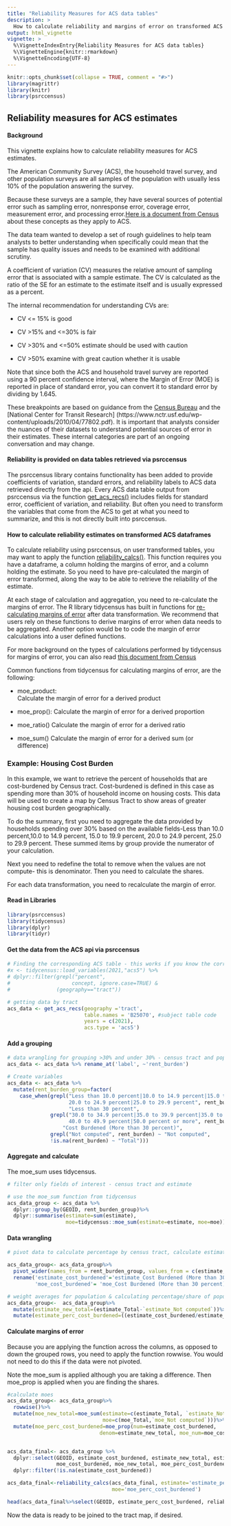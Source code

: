 ```yaml
---
title: "Reliability Measures for ACS data tables"
description: >
  How to calculate reliability and margins of error on transformed ACS data.
output: html_vignette
vignette: >
  %\VignetteIndexEntry{Reliability Measures for ACS data tables}
  %\VignetteEngine{knitr::rmarkdown}
  %\VignetteEncoding{UTF-8}
---
```


```r
knitr::opts_chunk$set(collapse = TRUE, comment = "#>")
library(magrittr)
library(knitr)
library(psrccensus)
```
## Reliability measures for ACS estimates


#### Background
This vignette explains how to calculate reliability measures for ACS estimates.

The American Community Survey (ACS), the household travel survey, and other population surveys are all samples of the population with usually less 10% of the population answering the survey.

Because these surveys are a sample, they have several sources of potential error such as sampling error, nonresponse error, coverage error, measurement error, and processing error.[Here is a document from Census](https://www.census.gov/content/dam/Census/library/publications/2018/acs/acs_general_handbook_2018_ch07.pdf) about these concepts as they apply to ACS.

The data team wanted to develop a set of rough guidelines to help team analysts to better understanding when specifically could mean that the sample has quality issues and needs to be examined with additional scrutiny. 

A coefficient of variation (CV) measures the relative amount of sampling error that is associated with a sample estimate. The CV is calculated as the ratio of the SE for an estimate to the estimate itself and is usually expressed as a percent.

The internal recommendation for understanding CVs are:

* CV <= 15% is good  

* CV >15% and <=30% is fair

* CV >30% and <=50% estimate should be used with caution

* CV >50% examine with great caution whether it is usable

Note that since both the ACS and household travel survey are reported using a 90 percent confidence interval, where the Margin of Error (MOE) is reported in place of standard error, you can convert it to standard error by dividing by 1.645.

These breakpoints are based on guidance from the [Census Bureau](https://ofm.wa.gov/sites/default/files/public/legacy/pop/acs/ofm_acs_user_guide.pdf) and the [National Center for Transit Research] (https://www.nctr.usf.edu/wp-content/uploads/2010/04/77802.pdf). It is important that analysts consider the nuances of their datasets to understand potential sources of error in their estimates. These internal categories are part of an ongoing conversation and may change.

####  Reliability is provided on data tables retrieved via psrccensus
The psrccensus library contains functionality has been added to provide coefficients of variation, standard errors, and reliability labels to ACS data retrieved directly from the api. Every ACS data table output from psrccensus via the function [get_acs_recs()](https://psrc.github.io/psrccensus/reference/get_acs_recs.html) includes fields for standard error, coefficient of variation, and reliability. But often you need to transform the variables that come from the ACS to get at what you need to summarize, and this is not directly built into psrccensus.

#### How to calculate reliability estimates on transformed ACS dataframes
To calculate reliability using psrccensus, on user transformed tables, you may want to apply the function [reliability_calcs()](https://psrc.github.io/psrccensus/reference/reliability_calcs.html). This function requires you have a dataframe, a column holding the margins of error, and a column holding the estimate. So you need to have pre-calculated the margin of error transformed, along the way to be able to retrieve the reliability of the estimate.


At each stage of calculation and aggregation, you need to re-calculate the margins of error. The R library tidycensus has built in functions for [re-calculating margins of error](https://walker-data.com/tidycensus/articles/margins-of-error.html) after data transformation. We recommend that users rely on these functions to derive margins of error when data needs to be aggregated. Another option would be to code the margin of error calculations into a user defined functions.

For more background on the types of calculations performed by tidycensus for margins of error, you can also read [this document from Census]([This document from Census](https://www.census.gov/content/dam/Census/library/publications/2018/acs/acs_general_handbook_2018_ch08.pdf) provides background on how to estimate margins of error on user derived estimates)

Common functions from tidycensus for calculating margins of error, are the following:

* moe_product: 	
Calculate the margin of error for a derived product

* moe_prop():
	Calculate the margin of error for a derived proportion
	
* moe_ratio()
Calculate the margin of error for a derived ratio

* moe_sum()
Calculate the margin of error for a derived sum (or difference)


### Example: Housing Cost Burden

In this example, we want to retrieve the percent of households that are cost-burdened by Census tract. Cost-burdened is defined in this case as spending more than 30% of household income on housing costs. This data will be used to create a map by Census Tract to show areas of greater housing cost burden geographically.

To do the summary, first you need to aggregate the data provided by households spending over 30% based on the available fields-Less than 10.0 percent,10.0 to 14.9 percent, 15.0 to 19.9 percent, 20.0 to 24.9 percent, 25.0 to 29.9 percent. These summed items by group provide the numerator of your calculation.

Next you need to redefine the total to remove when the values are not compute- this is denominator. Then you need to calculate the shares.

For each data transformation, you need to recalculate the margin of error.

#### Read in Libraries

```r
library(psrccensus)
library(tidycensus)
library(dplyr)
library(tidyr)
```



#### Get the data from the ACS api via psrccensus

```r
# Finding the corresponding ACS table - this works if you know the correct concept label. If not, another option would be to visit https://data.census.gov/table and search for the right subject table and skip to the next step ----
#x <- tidycensus::load_variables(2021,"acs5") %>% 
# dplyr::filter(grepl("percent",
#                    concept, ignore.case=TRUE) & 
#               (geography=="tract"))

# getting data by tract
acs_data <- get_acs_recs(geography ='tract', 
                         table.names = 'B25070', #subject table code
                         years = c(2021),
                         acs.type = 'acs5')
```

#### Add a grouping 
```r
# data wrangling for grouping >30% and under 30% - census tract and population
acs_data <- acs_data %>% rename_at('label', ~'rent_burden')

# Create variables
acs_data <- acs_data %>% 
  mutate(rent_burden_group=factor(
    case_when(grepl("Less than 10.0 percent|10.0 to 14.9 percent|15.0 to 19.9 percent|
                    20.0 to 24.9 percent|25.0 to 29.9 percent", rent_burden) ~
                    "Less than 30 percent",
              grepl("30.0 to 34.9 percent|35.0 to 39.9 percent|35.0 to 39.9 percent|
                    40.0 to 49.9 percent|50.0 percent or more", rent_burden) ~ 
                  "Cost Burdened (More than 30 percent)",
              grepl("Not computed", rent_burden) ~ "Not computed",
              !is.na(rent_burden) ~ "Total")))
```


#### Aggregate and calculate
The moe_sum uses tidycensus.
```r
# filter only fields of interest - census tract and estimate

# use the moe_sum function from tidycensus
acs_data_group <- acs_data %>% 
  dplyr::group_by(GEOID, rent_burden_group)%>%
  dplyr::summarise(estimate=sum(estimate), 
                   moe=tidycensus::moe_sum(estimate=estimate, moe=moe))


```

#### Data wrangling
```r
# pivot data to calculate percentage by census tract, calculate estimates

acs_data_group<- acs_data_group%>%   
  pivot_wider(names_from = rent_burden_group, values_from = c(estimate,moe))%>%
  rename('estimate_cost_burdened'='estimate_Cost Burdened (More than 30 percent)',
         'moe_cost_burdened'= 'moe_Cost Burdened (More than 30 percent)')

# weight averages for population & calculating percentage/share of population per tract instead of integer
acs_data_group<-  acs_data_group%>%
  mutate(estimate_new_total=(estimate_Total-`estimate_Not computed`))%>%
  mutate(estimate_perc_cost_burdened=((estimate_cost_burdened/estimate_new_total)))
```

####  Calculate margins of error

Because you are applying the function across the columns, as opposed to down the grouped rows, you need to apply the function rowwise. You would not need to do this if the data were not pivoted.

Note the moe_sum is applied although you are taking a difference. Then moe_prop is applied when you are finding the shares. 
```r
#calculate moes
acs_data_group<- acs_data_group%>%
  rowwise()%>%
  mutate(moe_new_total=moe_sum(estimate=c(estimate_Total, `estimate_Not computed`), 
                               moe=c(moe_Total,`moe_Not computed`)))%>%
  mutate(moe_perc_cost_burdened=moe_prop(num=estimate_cost_burdened,
                              denom=estimate_new_total, moe_num=moe_cost_burdened, moe_denom=moe_new_total))


acs_data_final<- acs_data_group %>% 
  dplyr::select(GEOID, estimate_cost_burdened, estimate_new_total, estimate_perc_cost_burdened,
                moe_cost_burdened, moe_new_total, moe_perc_cost_burdened) %>%
  dplyr::filter(!is.na(estimate_cost_burdened))

acs_data_final<-reliability_calcs(acs_data_final, estimate='estimate_perc_cost_burdened', 
                                  moe='moe_perc_cost_burdened')

head(acs_data_final%>%select(GEOID, estimate_perc_cost_burdened, reliability))
```

Now the data is ready to be joined to the tract map, if desired.
